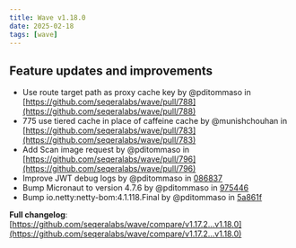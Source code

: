 ```yaml
---
title: Wave v1.18.0
date: 2025-02-18
tags: [wave]
---
```


## Feature updates and improvements

* Use route target path as proxy cache key by @pditommaso in [https://github.com/seqeralabs/wave/pull/788](https://github.com/seqeralabs/wave/pull/788)
* 775 use tiered cache in place of caffeine cache by @munishchouhan in [https://github.com/seqeralabs/wave/pull/783](https://github.com/seqeralabs/wave/pull/783)
* Add Scan image request by @pditommaso in [https://github.com/seqeralabs/wave/pull/796](https://github.com/seqeralabs/wave/pull/796)
* Improve JWT debug logs by @pditommaso in [086837](https://github.com/seqeralabs/wave/commit/086837e96b33448ba6a8b6a7d924078dbcfaf695)
* Bump Micronaut to version 4.7.6 by @pditommaso in [975446](https://github.com/seqeralabs/wave/commit/97544609b6b60b335af1f40831eec21ed4b9bb11)
* Bump io.netty:netty-bom:4.1.118.Final by @pditommaso in [5a861f](https://github.com/seqeralabs/wave/commit/5a861f51f4a56766b0c3cf5f4afb1103b80295d3)

**Full changelog**: [https://github.com/seqeralabs/wave/compare/v1.17.2...v1.18.0](https://github.com/seqeralabs/wave/compare/v1.17.2...v1.18.0)

